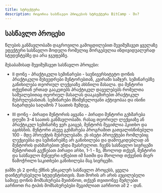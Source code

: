 ```yaml
---
title: სტრუქტურა
description: როგორია სასწავლო პროცესის სტრუქტურა BitCamp - ში?
---
```


## სასწავლო პროცესი

წლების განმავლობაში დაგროვილი გამოცდილებით შევიმუშავეთ ყველაზე ეფექტური სასწავლო მოდელი რომელიც მორგებულია ინდივიდუალურად სტუდენტებზე და არა ჯგუფებზე. 

შესაბამისად შევიმუშავეთ სასწავლო პროცესი: 

- II დონე - პრაქტიკული სემინარები - საუნივერსიტეტო დონის პრაქტიკული შეხვედრები მენტორებთან, კვირაში სამჯერ. სემინარებზე განიხილება თეორიულ ლექციაზე ახსნილი მასალა. და მენტორი თქვენთან ერთად გააკეთებს პრაქტიკულ დაველებებს რომელთა საშუალებითაც თეორიულ მასალას დააკავშირებთ პრაქტიკულ შესრულებასთან. სემინარები მნიშვნელოვანი აქტივობაა და ისინი ჩატარდება საღამოს 7 საათის შემდეგ. 

- III დონე - პირადი მენტორის აყვანა - პირადი მენტორი გეხმარება დღეში 3-4 საათის განმავლობაში. რასაც თეორიულ ლექციაზე ან პრაქტიკულ სემინარზე ვერ გაიგებ, მენტორს შეგიძლია ჰკითხო და აგიხსნის. მენტორი ასევე გეხმარება პროგრამით გათვალისწინებული 100 - მდე პროექტის შესრულებაში. ეს ისეტი პროექტები რომლებიც ლექციებსა და სემინარებზე არ განიხილება და დამოუკიდებლად ან მენტორის დახმარებით უნდა შეასრულოთ. ჩვენს სასწავლო სივრცეში მენტორთან გექნებათ პირადი არხი, 1-1 - ზე, მხოლოდ თქვენ, მენტორი და სასწავლო მენეჯერი იქნებით იმ ჩათში და მხოლოდ თქვენთს მიერ წამოჭრილი საკითხები განიხილება მაგ სივრცეში. 

ჯამში ეს 2 დონე ქმნის უნიკალურ სასწავლო პროცესს, ყველა დაინტერესებული სტუდენტისთვის. მათ შორის არ არის აუცილებელი სამივე დონის მომსახურება შეიძინოთ, თქვენ თვითონვე შეძლებთ აარჩიოთ რა ტიპის მომსახურებები შეგიძლიათ აარჩიოთ ამ 2 - დან.